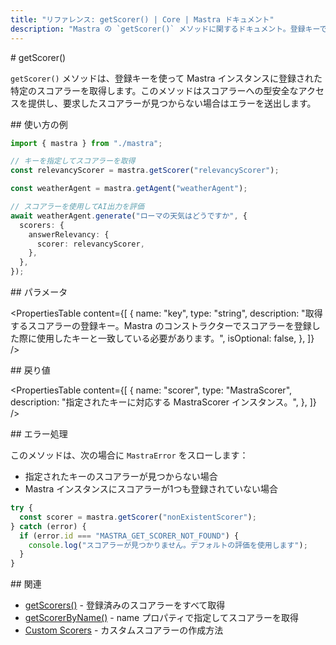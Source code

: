 ```yaml
---
title: "リファレンス: getScorer() | Core | Mastra ドキュメント"
description: "Mastra の `getScorer()` メソッドに関するドキュメント。登録キーで特定のスコアラーを取得します。"
---
```


<div id="getscorer">
  # getScorer()
</div>

`getScorer()` メソッドは、登録キーを使って Mastra インスタンスに登録された特定のスコアラーを取得します。このメソッドはスコアラーへの型安全なアクセスを提供し、要求したスコアラーが見つからない場合はエラーを送出します。

<div id="usage-example">
  ## 使い方の例
</div>

```typescript
import { mastra } from "./mastra";

// キーを指定してスコアラーを取得
const relevancyScorer = mastra.getScorer("relevancyScorer");

const weatherAgent = mastra.getAgent("weatherAgent");

// スコアラーを使用してAI出力を評価
await weatherAgent.generate("ローマの天気はどうですか", {
  scorers: {
    answerRelevancy: {
      scorer: relevancyScorer,
    },
  },
});
```


<div id="parameters">
  ## パラメータ
</div>

<PropertiesTable
  content={[
    {
      name: "key",
      type: "string",
      description:
        "取得するスコアラーの登録キー。Mastra のコンストラクターでスコアラーを登録した際に使用したキーと一致している必要があります。",
      isOptional: false,
    },
  ]}
/>

<div id="returns">
  ## 戻り値
</div>

<PropertiesTable
  content={[
    {
      name: "scorer",
      type: "MastraScorer",
      description:
        "指定されたキーに対応する MastraScorer インスタンス。",
    },
  ]}
/>

<div id="error-handling">
  ## エラー処理
</div>

このメソッドは、次の場合に `MastraError` をスローします：

* 指定されたキーのスコアラーが見つからない場合
* Mastra インスタンスにスコアラーが1つも登録されていない場合

```typescript
try {
  const scorer = mastra.getScorer("nonExistentScorer");
} catch (error) {
  if (error.id === "MASTRA_GET_SCORER_NOT_FOUND") {
    console.log("スコアラーが見つかりません。デフォルトの評価を使用します");
  }
}
```


<div id="related">
  ## 関連
</div>

- [getScorers()](/reference/core/getScorers) - 登録済みのスコアラーをすべて取得
- [getScorerByName()](/reference/core/getScorerByName) - name プロパティで指定してスコアラーを取得
- [Custom Scorers](/docs/scorers/custom-scorers) - カスタムスコアラーの作成方法